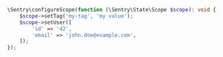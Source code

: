 ```php
\Sentry\configureScope(function (\Sentry\State\Scope $scope): void {
    $scope->setTag('my-tag', 'my value');
    $scope->setUser([
        'id' => '42',
        'email' => 'john.doe@example.com',
    ]);
});
```
